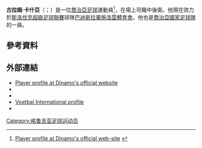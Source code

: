 {{NoteTA
|1=zh-cn:格鲁吉亚; zh-hk:格魯吉亞; zh-tw:喬治亞; zh-sg:格鲁吉亚
}}
{{Infobox football biography
|name        = 古拉姆·卡什亞 <br/>Guram Kashia
|image       = Guram Kashia.jpg
|caption     =
|birth_date  = {{birth date and age|df=yes|1987|7|4}}
|birth_place = {{flag|USSR|1955}}[[格鲁吉亚苏维埃社会主义共和国|喬治亞]][[第比利斯|第比利斯]]
|height      = 1.85 m
|position    = [[中後衛|中後衛]]
|currentclub = [[巴迪斯拉華施洛雲體育會|施洛雲]]
|clubnumber  = 4
|youthyears1 = 2003–2006 |youthclubs1 = [[第比利斯迪纳摩足球俱乐部|第比利斯戴拿模]]
<!-- LEAGUE GAMES ONLY -->
|years1 = 2006–2010 |clubs1 = [[第比利斯迪纳摩足球俱乐部|第比利斯戴拿模]]        |caps1 =  91 |goals1= 12
|years2 = 2010–2018 |clubs2 = [[維迪斯職業足球基金會|維迪斯]]                     |caps2 = 244 |goals2= 20
|years3 = 2018–2020 |clubs3 = [[聖何塞地震|聖何塞地震]]                    |caps3 =  41 |goals3=  0
|years4 = 2021      |clubs4 = [[第比利斯火車頭足球俱樂部|第比利斯火車頭]] |caps4 =  16 |goals4=  4
|years5 = 2021–     |clubs5 = [[巴迪斯拉華施洛雲體育會|施洛雲]]  |caps5 =  13 |goals5=  0
|nationalyears1 = 2007–2009 |nationalteam1 = [[格魯吉亞21歲以下國家足球隊|格魯吉亞U21]] |nationalcaps1 = 10 |nationalgoals1 = 2
|nationalyears2 = 2009–     |nationalteam2 = [[格魯吉亞國家足球隊|格魯吉亞]]             |nationalcaps2 = 83 |nationalgoals2 = 2
|pcupdate = 2022年2月3日
|ntupdate = 2021年3月28日 (UTC).
}}

'''古拉姆·卡什亞'''（{{lang-ka|გურამ კაშია}}；{{bd|1987年|7月4日}}）是一位[[喬治亞|喬治亞]][[足球|足球]]運動員<ref>{{ge icon}} [http://fcdinamo.ge/index.php?act=player_view&id=11&lang=ge Player profile at Dinamo's official web-site] {{Wayback|url=http://fcdinamo.ge/index.php?act=player_view&id=11&lang=ge |date=20180824034240 }}</ref>，在場上司職中後衛。他現在效力於[[斯洛伐克超級足球聯賽|斯洛伐克超級足球聯賽]]球隊[[巴迪斯拉華施洛雲體育會|巴迪斯拉華施洛雲體育會]]。他也是[[喬治亞國家足球隊|喬治亞國家足球隊]]的一員。

==參考資料==
{{reflist}}

==外部連結==
{{Commons category}}
*  [http://fcdinamo.ge/index.php?act=player_view&id=11&lang=ge Player profile at Dinamo's official website] {{Wayback|url=http://fcdinamo.ge/index.php?act=player_view&id=11&lang=ge |date=20180824034240 }} {{in lang|ka}}
*{{FIFA player|302730}}
*{{NFT player|pid=28135}}
* [http://www.vi.nl/spelers/carriere/guram-kashia.htm Voetbal International profile] {{Wayback|url=http://www.vi.nl/spelers/carriere/guram-kashia.htm |date=20160119075837 }} {{in lang|nl}}
* {{soccerway|guram-kashia/40194}}

{{DEFAULTSORT: Kashia, Guram}}
[[Category:格鲁吉亚足球运动员|Category:格鲁吉亚足球运动员]]